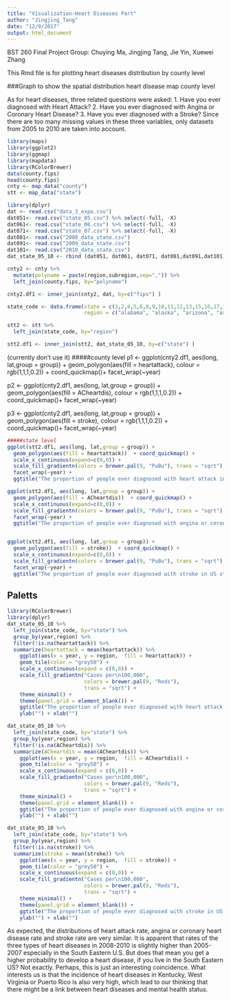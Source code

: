 ```yaml
---
title: "Visualization-Heart Diseases Part"
author: "Jingjing_Tang"
date: "12/9/2017"
output: html_document
---
```

BST 260 Final Project
Group: Chuying Ma, Jingjing Tang, Jie Yin, Xuewei Zhang

This Rmd file is for plotting heart diseases distribution by county level

###Graph to show the spatial distribution
heart disease map county level

As for heart diseases,  three related questions were asked:
  1. Have you ever diagnosed with Heart Attack?
  2. Have you ever diagnosed with Angina or Coronary Heart Disease?
  3. Have you ever diagnosed  with a Stroke?
Since there are too many missing values in these three variables, only datasets from 2005 to 2010 are taken into account.

```r
library(maps)
library(ggplot2)
library(ggmap)
library(mapdata)
library(RColorBrewer)
data(county.fips)
head(county.fips)
cnty <- map_data("county")
stt <- map_data("state")

library(dplyr)
dat <- read.csv("data_3_expo.csv")
dat051<- read.csv("state_05.csv") %>% select(-full, -X)
dat061<- read.csv("state_06.csv") %>% select(-full, -X)
dat071<- read.csv("state_07.csv") %>% select(-full, -X)
dat081<- read.csv("2008_data_state.csv") 
dat091<- read.csv("2009_data_state.csv") 
dat101<- read.csv("2010_data_state.csv") 
dat_state_05_10 <- rbind (dat051, dat061, dat071, dat081,dat091,dat101)

cnty2 <- cnty %>%
  mutate(polyname = paste(region,subregion,sep=",")) %>%
  left_join(county.fips, by="polyname")

cnty2.df1 <- inner_join(cnty2, dat, by=c("fips") )

state_code <- data.frame(state = c(1,2,4,5,6,8,9,10,11,12,13,15,16,17,18,19,20,21,22,23,24,25,26,27,28,29,30,31,32,33,34,35,36,37,38,39,40,41,42,44,45,46,47,48,49,50,51,53,54,55,56,66,72,78),
                         region = c("alabama", "alaska", "arizona", "arkansas", "california", "colorado", "connecticut", "delaware", "district of columbia", "florida", "georgia", "hawaii", "idaho", "illinois", "indiana", "iowa", "kansas", "kentucky", "louisiana", "maine", "maryland", "massachusetts", "michigan", "minnesota", "mississippi", "missouri", "montana", "nebraska", "nevada", "new hampshire", "new jersey", "new mexico", "new york", "north carolina", "north dakota", "ohio", "oklahoma", "oregon", "pennsylvania", "rhode island", "south carolina", "south dakota", "tennessee", "texas","utah", "vermont", "virginia", "washington", "west virginia", "wisconsin", "wyoming", "guam", "peurto rico", "virgin islands"))

stt2 <- stt %>%
  left_join(state_code, by="region")

stt2.df1 <- inner_join(stt2, dat_state_05_10, by=c("state") )
```


(currently don't use it)
#####county level
p1 <- ggplot(cnty2.df1, aes(long, lat,group = group)) + 
  geom_polygon(aes(fill = heartattack), colour = rgb(1,1,1,0.2))  +
  coord_quickmap()+
  facet_wrap(~year)

p2 <- ggplot(cnty2.df1, aes(long, lat,group = group)) + 
  geom_polygon(aes(fill = ACheartdis), colour = rgb(1,1,1,0.2))  +
  coord_quickmap()+
  facet_wrap(~year)

p3 <- ggplot(cnty2.df1, aes(long, lat,group = group)) + 
  geom_polygon(aes(fill = stroke), colour = rgb(1,1,1,0.2))  +
  coord_quickmap()+
  facet_wrap(~year)


```r

#####state level 
ggplot(stt2.df1, aes(long, lat,group = group)) + 
  geom_polygon(aes(fill = heartattack))  + coord_quickmap() +
  scale_x_continuous(expand=c(0,0)) +
  scale_fill_gradientn(colors = brewer.pal(9, "PuBu"), trans = "sqrt") +
  facet_wrap(~year) +
  ggtitle("The proportion of people ever diagnosed with heart attack in US states from 2005 to 2010")

ggplot(stt2.df1, aes(long, lat,group = group)) + 
  geom_polygon(aes(fill = ACheartdis))  + coord_quickmap() +
  scale_x_continuous(expand=c(0,0)) +
  scale_fill_gradientn(colors = brewer.pal(9, "PuBu"), trans = "sqrt") +
  facet_wrap(~year) +
  ggtitle("The proportion of people ever diagnosed with angina or coronary heart disease in US states from 2005 to 2010")


ggplot(stt2.df1, aes(long, lat,group = group)) + 
  geom_polygon(aes(fill = stroke))  + coord_quickmap() +
  scale_x_continuous(expand=c(0,0)) +
  scale_fill_gradientn(colors = brewer.pal(9, "PuBu"), trans = "sqrt") +
  facet_wrap(~year) +
  ggtitle("The proportion of people ever diagnosed with stroke in US states from 2005 to 2010") 

```

## Paletts

```r
library(RColorBrewer)
library(dplyr)
dat_state_05_10 %>%
  left_join(state_code, by="state") %>%
  group_by(year,region) %>%
  filter(!is.na(heartattack)) %>%
  summarize(heartattack = mean(heartattack)) %>%
    ggplot(aes(x = year, y = region,  fill = heartattack)) +
    geom_tile(color = "grey50") +
    scale_x_continuous(expand = c(0,0)) +
    scale_fill_gradientn("Cases per\n100,000", 
                         colors = brewer.pal(9, "Reds"), 
                         trans = "sqrt") +
    theme_minimal() +  
    theme(panel.grid = element_blank()) +
    ggtitle("The proportion of people ever diagnosed with heart attack in US states from 2005 to 2010") + 
    ylab("") + xlab("") 
```

```r
dat_state_05_10 %>%
  left_join(state_code, by="state") %>%
  group_by(year,region) %>%
  filter(!is.na(ACheartdis)) %>%
  summarize(ACheartdis = mean(ACheartdis)) %>%
    ggplot(aes(x = year, y = region,  fill = ACheartdis)) +
    geom_tile(color = "grey50") +
    scale_x_continuous(expand = c(0,0)) +
    scale_fill_gradientn("Cases per\n100,000", 
                         colors = brewer.pal(9, "Reds"), 
                         trans = "sqrt") +
    theme_minimal() +  
    theme(panel.grid = element_blank()) +
    ggtitle("The proportion of people ever diagnosed with angina or coronary heart disease in US states from 2005 to 2010") + 
    ylab("") + xlab("") 
```

```r
dat_state_05_10 %>%
  left_join(state_code, by="state") %>%
  group_by(year,region) %>%
  filter(!is.na(stroke)) %>%
  summarize(stroke = mean(stroke)) %>%
    ggplot(aes(x = year, y = region,  fill = stroke)) +
    geom_tile(color = "grey50") +
    scale_x_continuous(expand = c(0,0)) +
    scale_fill_gradientn("Cases per\n100,000", 
                         colors = brewer.pal(9, "Reds"), 
                         trans = "sqrt") +
    theme_minimal() +  
    theme(panel.grid = element_blank()) +
    ggtitle("The proportion of people ever diagnosed with stroke in US states from 2005 to 2010") + 
    ylab("") + xlab("") 
```

As expected, the distributions of heart attack rate, angina or coronary heart disease rate and stroke rate are very similar.  It is apparent that rates of the three types of heart diseases in 2008-2010 is slightly higher than 2005-2007 especially in the South Eastern U.S.
But  does that mean you get a higher probability to develop a heart disease,  if you live in the South Eastern US? Not exactly.  Perhaps, this is just an interesting coincidence.
What interests us is that the incidence of heart diseases in Kentucky, West Virginia or Puerto Rico is also very high, which lead to our thinking that there might be a link between heart diseases and mental health status.